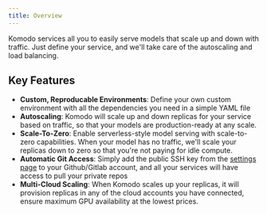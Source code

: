 ```yaml
---
title: Overview
---
```


Komodo services all you to easily serve models that scale up and down with traffic. Just define your service, and we'll take care of the autoscaling and load balancing.

## Key Features

- **Custom, Reproducable Environments**: Define your own custom environment with all the dependencies you need in a simple YAML file
- **Autoscaling**: Komodo will scale up and down replicas for your service based on traffic, so that your models are production-ready at any scale.
- **Scale-To-Zero**: Enable serverless-style model serving with scale-to-zero capabilities. When your model has no traffic, we'll scale your replicas down to zero so that you're not paying for idle compute.
- **Automatic Git Access**: Simply add the public SSH key from the [settings page](https://app.komodo.io/settings) to your Github/Gitlab account, and all your services will have access to pull your private repos
- **Multi-Cloud Scaling**: When Komodo scales up your replicas, it will provision replicas in any of the cloud accounts you have connected, ensure maximum GPU availability at the lowest prices.